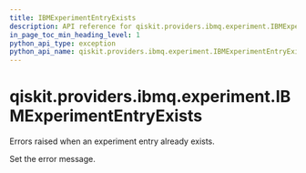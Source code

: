 ```yaml
---
title: IBMExperimentEntryExists
description: API reference for qiskit.providers.ibmq.experiment.IBMExperimentEntryExists
in_page_toc_min_heading_level: 1
python_api_type: exception
python_api_name: qiskit.providers.ibmq.experiment.IBMExperimentEntryExists
---
```


# qiskit.providers.ibmq.experiment.IBMExperimentEntryExists

<Class id="qiskit.providers.ibmq.experiment.IBMExperimentEntryExists" github="https://github.com/qiskit/qiskit-ibmq-provider/tree/stable/0.16/qiskit/providers/ibmq/experiment/exceptions.py" signature="IBMExperimentEntryExists(*message)">
  Errors raised when an experiment entry already exists.

  Set the error message.
</Class>

